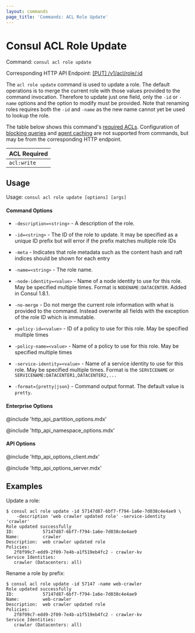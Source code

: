```yaml
---
layout: commands
page_title: 'Commands: ACL Role Update'
---
```


# Consul ACL Role Update

Command: `consul acl role update`

Corresponding HTTP API Endpoint: [\[PUT\] /v1/acl/role/:id](/api-docs/acl/roles#update-a-role)

The `acl role update` command is used to update a role. The default operations is to merge the
current role with those values provided to the command invocation. Therefore to
update just one field, only the `-id` or `-name` options and the option to
modify must be provided. Note that renaming roles requires both the `-id` and
`-name` as the new name cannot yet be used to lookup the role.

The table below shows this command's [required ACLs](/api-docs#authentication). Configuration of
[blocking queries](/api-docs/features/blocking) and [agent caching](/api-docs/features/caching)
are not supported from commands, but may be from the corresponding HTTP endpoint.

| ACL Required |
| ------------ |
| `acl:write`  |

## Usage

Usage: `consul acl role update [options] [args]`

#### Command Options

- `-description=<string>` - A description of the role.

- `-id=<string>` - The ID of the role to update. It may be specified as a
  unique ID prefix but will error if the prefix matches multiple role IDs

- `-meta` - Indicates that role metadata such as the content hash and raft
  indices should be shown for each entry

- `-name=<string>` - The role name.

- `-node-identity=<value>` - Name of a node identity to use for this role. May
  be specified multiple times. Format is `NODENAME:DATACENTER`. Added in Consul
  1.8.1.

- `-no-merge` - Do not merge the current role information with what is provided
  to the command. Instead overwrite all fields with the exception of the role
  ID which is immutable.

- `-policy-id=<value>` - ID of a policy to use for this role. May be specified
  multiple times

- `-policy-name=<value>` - Name of a policy to use for this role. May be
  specified multiple times

- `-service-identity=<value>` - Name of a service identity to use for this
  role. May be specified multiple times. Format is the `SERVICENAME` or
  `SERVICENAME:DATACENTER1,DATACENTER2,...`

- `-format={pretty|json}` - Command output format. The default value is `pretty`.

#### Enterprise Options

@include 'http_api_partition_options.mdx'

@include 'http_api_namespace_options.mdx'

#### API Options

@include 'http_api_options_client.mdx'

@include 'http_api_options_server.mdx'

## Examples

Update a role:

```shell-session
$ consul acl role update -id 57147d87-6bf7-f794-1a6e-7d038c4e4ae9 \
    -description 'web crawler updated role' -service-identity 'crawler'
Role updated successfully
ID:           57147d87-6bf7-f794-1a6e-7d038c4e4ae9
Name:         crawler
Description:  web crawler updated role
Policies:
   2f8f99c7-edd9-2f09-7e4b-a1f519eb4fc2 - crawler-kv
Service Identities:
   crawler (Datacenters: all)
```

Rename a role by prefix:

```shell-session
$ consul acl role update -id 57147 -name web-crawler
Role updated successfully
ID:           57147d87-6bf7-f794-1a6e-7d038c4e4ae9
Name:         web-crawler
Description:  web crawler updated role
Policies:
   2f8f99c7-edd9-2f09-7e4b-a1f519eb4fc2 - crawler-kv
Service Identities:
   crawler (Datacenters: all)
```
